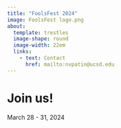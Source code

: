 ```yaml
---
title: "FoolsFest 2024"
image: FoolsFest logo.png
about: 
  template: trestles
  image-shape: round
  image-width: 22em
  links:
    - text: Contact
      href: mailto:nvpatin@ucsd.edu
---
```


# Join us!

March 28 - 31, 2024
